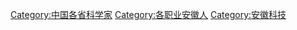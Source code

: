 [[Category:中国各省科学家|Category:中国各省科学家]]
[[Category:各职业安徽人|Category:各职业安徽人]]
[[Category:安徽科技|Category:安徽科技]]